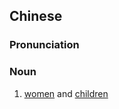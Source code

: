 {{also|妇幼}}
==Chinese==
{{zh-forms|s=妇幼}}

===Pronunciation===
{{zh-pron
|m=fùyòu
|cat=n
}}

===Noun===
{{zh-noun}}

# [[women]] and [[children]]
#: {{zh-x|婦幼 保健 院|hospital for '''women and children'''}}
